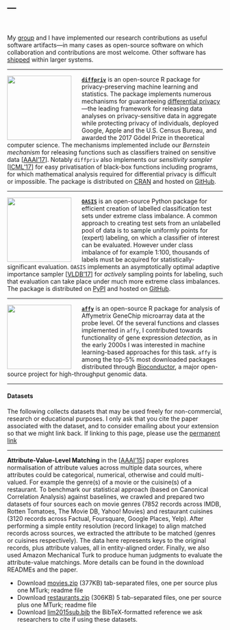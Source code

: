 ---
---

<link rel="stylesheet" href="styles.css" type="text/css">

<br>

My [group](group.html) and I have implemented our research contributions as useful software artifacts---in many cases as open-source software on which  collaboration and contributions are most welcome. Other software has [shipped](impact.html) within larger systems.

***

[<img src="images/diffpriv.png" style="width:150px; margin-right: 24px" align="left">](https://brubinstein.github.io/diffpriv/)

[**`diffpriv`**](https://brubinstein.github.io/diffpriv/) is an open-source R package for privacy-preserving machine learning and statistics. The package implements numerous mechanisms for guaranteeing [differential privacy](https://en.wikipedia.org/wiki/Differential_privacy)---the leading framework for releasing data analyses on privacy-sensitive data in aggregate while protecting privacy of individuals, deployed Google, Apple and the U.S. Census Bureau, and awarded the 2017 Gödel Prize in theoretical computer science. The mechanisms implemented include our _Bernstein mechanism_ for releasing functions such as classifiers trained on sensitive data [[AAAI'17](http://www.aaai.org/Conferences/AAAI/2017/PreliminaryPapers/12-Alda-14735.pdf)]. Notably `diffpriv` also implements our _sensitivity sampler_ [[ICML'17](http://proceedings.mlr.press/v70/rubinstein17a.html)] for easy privatisation of black-box functions including programs, for which mathematical analysis required for differential privacy is difficult or impossible. The package is distributed on [CRAN](https://cran.r-project.org/package=diffpriv) and hosted on [GitHub](https://brubinstein.github.io/diffpriv/).

***

[<img src="images/oasis.png" style="width:150px; margin-right: 24px" align="left">](https://git.io/OASIS)

[**`OASIS`**](https://git.io/OASIS) is an open-source Python package for efficient creation of labelled classification test sets under extreme class imbalance. A common approach to creating test sets from an unlabelled pool of data is to sample uniformly points for (expert) labeling, on which a classifier of interest can be evaluated. However under class imbalance of for example 1:100, thousands of labels must be acquired for statistically-significant evaluation. `OASIS` implements an asymptotically optimal adaptive importance sampler [[VLDB'17](http://www.vldb.org/pvldb/vol10/p1322-rubinstein.pdf)] for _actively_ sampling points for labeling, such that evaluation can take place under much more extreme class imbalances. The package is distributed on [PyPI](https://pypi.python.org/pypi/oasis) and hosted on [GitHub](https://ngmarchant.github.io/oasis/).

***

[<img src="images/bioconductor.png" style="width:150px; margin-right: 24px" align="left">](https://doi.org/doi:10.18129/B9.bioc.affy)

[**`affy`**](https://doi.org/doi:10.18129/B9.bioc.affy) is an open-source R package for analysis of Affymetrix GeneChip microarray data at the probe level. Of the several functions and classes implemented in `affy`, I contributed towards functionality of gene expression _detection_, as in the early 2000s I was interested in machine learning-based approaches for this task. `affy` is among the top-5% most downloaded packages distributed through [Bioconductor](https://bioconductor.org/), a major open-source project for high-throughput genomic data.

***

#### Datasets

The following collects datasets that may be used freely for non-commercial, research or educational purposes. I only ask that you cite the paper associated with the dataset, and to consider emailing about your extension so that we might link back. If linking to this page, please use the [permanent link](http://people.eng.unimelb.edu.au/brubinstein/data)

***

**Attribute-Value-Level Matching** in the [[AAAI'15](http://www.aaai.org/Papers/AAAI/2015/13Lim.pdf)] paper explores normalisation of attribute values across multiple data sources, where attributes could be categorical, numerical, otherwise and could multi-valued. For example the genre(s) of a movie or the cuisine(s) of a restaurant. To benchmark our statistical approach (based on Canonical Correlation Analysis) against baselines, we crawled and prepared two datasets of four sources each on movie genres (7852 records across IMDB, Rotten Tomatoes, The Movie DB, Yahoo! Movies) and restaurant cuisines (3120 records across Factual, Foursquare, Google Places, Yelp). After performing a simple entity resolution (record linkage) to align matched records across sources, we extracted the attribute to be matched (genres or cuisines respectively). The data here represents keys to the original records, plus attribute values, all in entity-aligned order. Finally, we also used Amazon Mechanical Turk to produce human judgments to evaluate the attribute-value matchings. More details can be found in the download READMEs and the paper.

* Download [movies.zip](http://people.eng.unimelb.edu.au/brubinstein/data/cca-movies.zip) (377KB) tab-separated files, one per source plus one MTurk; readme file
* Download [restaurants.zip](http://people.eng.unimelb.edu.au/brubinstein/data/cca-restaurants.zip) (306KB) 5 tab-separated files, one per source plus one MTurk; readme file
* Download [lim2015sub.bib](bib/lim2015sub.bib) the BibTeX-formatted reference we ask researchers to cite if using these datasets.